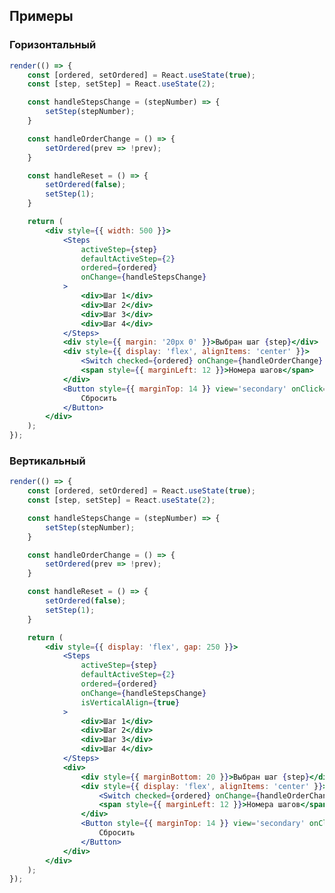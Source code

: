 ## Примеры

### Горизонтальный

```jsx live
render(() => {
    const [ordered, setOrdered] = React.useState(true);
    const [step, setStep] = React.useState(2);

    const handleStepsChange = (stepNumber) => {
        setStep(stepNumber);
    }

    const handleOrderChange = () => {
        setOrdered(prev => !prev);
    }

    const handleReset = () => {
        setOrdered(false);
        setStep(1);
    }

    return (
        <div style={{ width: 500 }}>
            <Steps
                activeStep={step}
                defaultActiveStep={2}
                ordered={ordered}
                onChange={handleStepsChange}
            >
                <div>Шаг 1</div>
                <div>Шаг 2</div>
                <div>Шаг 3</div>
                <div>Шаг 4</div>
            </Steps>
            <div style={{ margin: '20px 0' }}>Выбран шаг {step}</div>
            <div style={{ display: 'flex', alignItems: 'center' }}>
                <Switch checked={ordered} onChange={handleOrderChange} />
                <span style={{ marginLeft: 12 }}>Номера шагов</span>
            </div>
            <Button style={{ marginTop: 14 }} view='secondary' onClick={handleReset} size='xxs'>
                Сбросить
            </Button>
        </div>
    );
});
```


### Вертикальный

```jsx live
render(() => {
    const [ordered, setOrdered] = React.useState(true);
    const [step, setStep] = React.useState(2);

    const handleStepsChange = (stepNumber) => {
        setStep(stepNumber);
    }

    const handleOrderChange = () => {
        setOrdered(prev => !prev);
    }

    const handleReset = () => {
        setOrdered(false);
        setStep(1);
    }

    return (
        <div style={{ display: 'flex', gap: 250 }}>
            <Steps
                activeStep={step}
                defaultActiveStep={2}
                ordered={ordered}
                onChange={handleStepsChange}
                isVerticalAlign={true}
            >
                <div>Шаг 1</div>
                <div>Шаг 2</div>
                <div>Шаг 3</div>
                <div>Шаг 4</div>
            </Steps>
            <div>
                <div style={{ marginBottom: 20 }}>Выбран шаг {step}</div>
                <div style={{ display: 'flex', alignItems: 'center' }}>
                    <Switch checked={ordered} onChange={handleOrderChange} />
                    <span style={{ marginLeft: 12 }}>Номера шагов</span>
                </div>
                <Button style={{ marginTop: 14 }} view='secondary' onClick={handleReset} size='xxs'>
                    Сбросить
                </Button>
            </div>
        </div>
    );
});
```